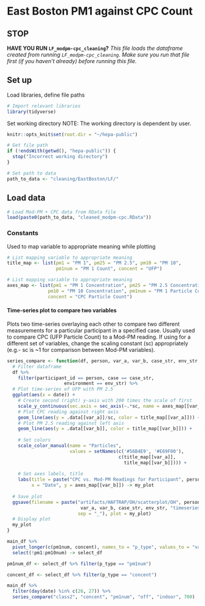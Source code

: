# East Boston PM1 against CPC Count

## STOP

**HAVE YOU RUN `LF_modpm-cpc_cleaning`?**
*This file loads the dataframe created from running `LF_modpm-cpc_cleaning`. Make sure you run that file first (if you haven't already) before running this file.*

## Set up
Load libraries, define file paths
```r
# Import relevant libraries
library(tidyverse)
```

Set working directory
NOTE: The working directory is dependent by user. 
```r
knitr::opts_knit$set(root.dir = "~/hepa-public")
```

```r
# Get file path
if (!endsWith(getwd(), "hepa-public")) {
  stop("Incorrect working directory")
}
```

```r
# Set path to data
path_to_data <- "cleaning/EastBoston/LF/"
```

## Load data
```r
# Load Mod-PM + CPC data from RData file
load(paste0(path_to_data, "cleaned_modpm-cpc.RData"))
```

### Constants
Used to map variable to appropriate meaning while plotting
```r
# List mapping variable to appropriate meaning
title_map <- list(pm1 = "PM 1", pm25 = "PM 2.5", pm10 = "PM 10", 
                  pm1num = "PM 1 Count", concent = "UFP")

# List mapping variable to appropriate meaning
axes_map <- list(pm1 = "PM 1 Concentration", pm25 = "PM 2.5 Concentration",
               pm10 = "PM 10 Concentration", pm1num = "PM 1 Particle Count",
               concent = "CPC Particle Count")
```

#### Time-series plot to compare two variables
Plots two time-series overlaying each other to compare two different measurements for a particular participant in a specified case. Usually used to compare CPC (UFP Particle Count) to a Mod-PM reading. If using for a different set of variables, change the scaling constant (sc) appropriately (e.g.- sc is ~1 for comparison between Mod-PM variables).
```r
series_compare <- function(df, person, var_a, var_b, case_str, env_str, sc){
  # Filter dataframe
  df %>% 
    filter(participant_id == person, case == case_str, 
                     environment == env_str) %>%
  # Plot time-series of UFP with PM 2.5
  ggplot(aes(x = date)) + 
    # Create second (right) y-axis with 200 times the scale of first
    scale_y_continuous(sec.axis = sec_axis(~.*sc, name = axes_map[[var_a]])) +
    # Plot CPC reading against right axis
    geom_line(aes(y = .data[[var_a]]/sc, color = title_map[[var_a]])) +
    # Plot PM 2.5 reading against left axis
    geom_line(aes(y = .data[[var_b]], color = title_map[[var_b]])) +
    
    # Set colors
    scale_color_manual(name = "Particles", 
                       values = setNames(c('#56B4E9', '#E69F00'),
                                         c(title_map[[var_a]],
                                           title_map[[var_b]]))) +
    
    # Set axes labels, title
    labs(title = paste("CPC vs. Mod-PM Readings for Participant", person), 
         x = "Date", y = axes_map[[var_b]]) -> my_plot
    
  # Save plot
  ggsave(filename = paste("artifacts/HAFTRAP/OH/scatterplot/OH", person,
                           var_a, var_b, case_str, env_str, "timeseries.png",
                          sep = "_"), plot = my_plot)
  # Display plot
  my_plot
}
```

```r
main_df %>%
  pivot_longer(c(pm1num, concent), names_to = "p_type", values_to = "value") %>%
  select(!pm1:pm10num) -> select_df

pm1num_df <- select_df %>% filter(p_type == "pm1num")

concent_df <- select_df %>% filter(p_type == "concent")
```


```r
main_df %>%
  filter(day(date) %in% c(26, 27)) %>%
  series_compare("class2", "concent", "pm1num", "off", "indoor", 700)
```


